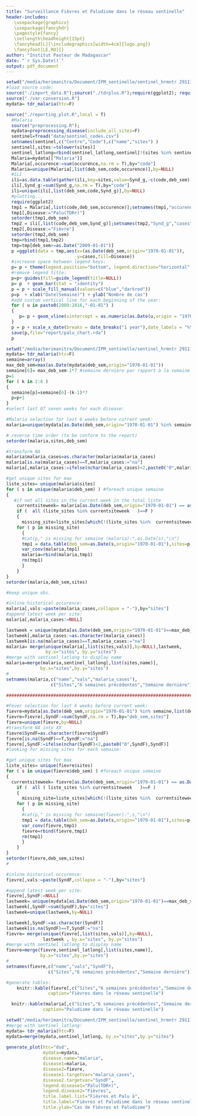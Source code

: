 ```yaml
---
title: "Surveillance Fièvres et Paludisme dans le réseau sentinelle"
header-includes: 
   \usepackage{graphicx}
   \usepackage{fancyhdr}
   \pagestyle{fancy}
   \setlength\headheight{15pt}
   \fancyhead[L]{\includegraphics[width=4cm]{logo.png}}
   \fancyfoot[LE,RO]{}
author: "Institut Pasteur de Madagascar"
date: "`r Sys.Date()`"
output: pdf_document
---
```




```r
setwd("/media/herimanitra/Document/IPM_sentinelle/sentinel_hrmntr 291115/Sentinel")
#load source code:
source("./import_data.R");source("./tdrplus.R");require(ggplot2); require(gridExtra)
source("./var_conversion.R")
mydata= tdr_malaria(htc=F)

source("./reporting_plot.R",local = T)
  #Malaria
  source("preprocessing.R");
  mydata=preprocessing_disease(include_all_sites=F)
  sentinel=fread("data/sentinel_codes.csv")
  setnames(sentinel,c("Centre","Code"),c("name","sites") )
  sentinel[,sites:=tolower(sites)]
  sentinel_latlong=rbind(sentinel_latlong,sentinel[!(sites %in% sentinel_latlong$sites)],fill=T)
  Malaria=mydata[["Malaria"]]
  Malaria[,occurence:=sum(occurence,na.rm = T),by="code"]
  Malaria=unique(Malaria[,list(deb_sem,code,occurence)],by=NULL)
  #ILI
  ili=as.data.table(gather(ili,key=sites,value=Synd_g,-c(code,deb_sem)))
  ili[,Synd_g:=sum(Synd_g,na.rm = T),by="code"]
  ili=unique(ili[,list(deb_sem,code,Synd_g)],by=NULL)
  #plotting...
  require(ggplot2)
  tmp1 = Malaria[,list(code,deb_sem,occurence)];setnames(tmp1,"occurence","cases")
  tmp1[,Disease:="Palu(TDR+)"]
  setorder(tmp1,deb_sem)
  tmp2 = ili[,list(code,deb_sem,Synd_g)];setnames(tmp2,"Synd_g","cases")
  tmp2[,Disease:="Fièvre"]
  setorder(tmp2,deb_sem)
  tmp=rbind(tmp1,tmp2)
  tmp=tmp[deb_sem>=as.Date("2009-01-01")]
  p =ggplot(data = tmp,aes(x=(as.Date(deb_sem,origin="1970-01-01")),
                           y=cases,fill=Disease))
  #increase space between legend keys:
  p= p + theme(legend.position="bottom", legend.direction="horizontal",  legend.key=element_rect(size=7),legend.key.size = unit(1.5, "lines"))
  #remove legend title:
  p=p+ guides(fill=guide_legend(title=NULL))
  p= p  + geom_bar(stat = "identity")
  p = p + scale_fill_manual(values=c("blue","darkred"))
  p=p  + xlab("Date(Semaine)") + ylab("Nombre de cas")
  #add custom vertical line for each beginning of the year:
  for ( u in paste0(2009:2016,"-01-01") )
  {
     p= p + geom_vline(xintercept = as.numeric(as.Date(u,origin = "1970-01-01")),size=0.75,linetype=4,colour="orange")
  }
  p = p + scale_x_date(breaks = date_breaks("1 year"),date_labels = "%Y")
  save(p,file="report/palu_chart.rda")
  p
```


```r
setwd("/media/herimanitra/Document/IPM_sentinelle/sentinel_hrmntr 291115/Sentinel")
mydata= tdr_malaria(htc=F)
semaine=array()
max_deb_sem=max(as.Date(mydata$deb_sem,origin="1970-01-01"))
semaine[6]= max_deb_sem-1*7 #semaine dernière par rapport à la semaine en cours
p=1
for ( k in 2:6 )
{
  semaine[p]=semaine[6]-(k-1)*7
  p=p+1
}
#select last 07 seven weeks for each disease:

#Malaria selection for last 6 weeks before current week:
malaria=unique(mydata[as.Date(deb_sem,origin="1970-01-01") %in% semaine,list(deb_sem,sites,malaria_cases)],by=NULL)

# reverse time order (to be conform to the report)
setorder(malaria,sites,deb_sem)

#transform NA
malaria$malaria_cases=as.character(malaria$malaria_cases)
malaria[is.na(malaria_cases)==T,malaria_cases:="na"]
malaria[,malaria_cases:=ifelse(nchar(malaria_cases)<2,paste0("0",malaria_cases),malaria_cases)]

#get unique sites for max
liste_sites= unique(malaria$sites)
for ( s in unique(malaria$deb_sem) ) #foreach unique semaine
{ 
   #if not all sites in the current week in the total liste
    currentsiteweek= malaria[as.Date(deb_sem,origin="1970-01-01") == as.Date(s,origin="1970-01-01"),get('sites')]
    if (  all (liste_sites %in% currentsiteweek   )==F )
    {
      missing_site=liste_sites[which(!(liste_sites %in%  currentsiteweek))]
    for ( p in missing_site)
      {
      #cat(p," is missing for semaine (malaria):",as.Date(s),"\n")
      tmp1 = data.table(deb_sem=as.Date(s,origin="1970-01-01"),sites=p,malaria_cases="na")
      var_conv(malaria,tmp1)
      malaria=rbind(malaria,tmp1)
      rm(tmp1)
      }
    }
}
setorder(malaria,deb_sem,sites)

#keep unique obs.

#inline historical occurence:
malaria[,vals:=paste(malaria_cases,collapse = "-"),by="sites"]
#append latest week per site:
malaria[,malaria_cases:=NULL]

lastweek = unique(mydata[as.Date(deb_sem,origin="1970-01-01")==max_deb_sem-7,list(sites,malaria_cases)],by=NULL)
lastweek[,malaria_cases:=as.character(malaria_cases)]
lastweek[is.na(malaria_cases)==T,malaria_cases:="na"]
malaria= merge(unique(malaria[,list(sites,vals)],by=NULL),lastweek, 
               by.x="sites", by.y="sites")
#merge with sentinel_latlong to display name
malaria=merge(malaria,sentinel_latlong[,list(sites,name)],
             by.x="sites",by.y="sites")
#
setnames(malaria,c("name","vals","malaria_cases"),
                 c("Sites","6 semaines précédentes","Semaine dernière"))

############################################################################

#Fever selection for last 6 weeks before current week:
fievre=mydata[as.Date(deb_sem,origin="1970-01-01") %in% semaine,list(deb_sem,sites,SyndF)]
fievre=fievre[,SyndF:=sum(SyndF,na.rm = T),by="deb_sem,sites"]
fievre=unique(fievre,by=NULL)
#transform NA into XX
fievre$SyndF=as.character(fievre$SyndF)
fievre[is.na(SyndF)==T,SyndF:="na"]
fievre[,SyndF:=ifelse(nchar(SyndF)<2,paste0("0",SyndF),SyndF)]
#looking for missing sites for each semaine:

#get unique sites for max
liste_sites= unique(fievre$sites)
for ( s in unique(fievre$deb_sem) ) #foreach unique semaine
{ 
  currentsiteweek= fievre[as.Date(deb_sem,origin="1970-01-01") == as.Date(s,origin="1970-01-01"),get('sites')]
    if (  all ( liste_sites %in% currentsiteweek   )==F )
    {
      missing_site=liste_sites[which(!(liste_sites %in%  currentsiteweek))]
    for ( p in missing_site)
      {
      #cat(p," is missing for semaine(fiever):",s,"\n")
      tmp1 = data.table(deb_sem=as.Date(s,origin="1970-01-01"),sites=p,SyndF="na")
      var_conv(fievre,tmp1)
      fievre=rbind(fievre,tmp1)
      rm(tmp1)
      }
    }
}
setorder(fievre,deb_sem,sites)
#

#inline historical occurence:
fievre[,vals:=paste(SyndF,collapse = "-"),by="sites"]

#append latest week per site:
fievre[,SyndF:=NULL]
lastweek= unique(mydata[as.Date(deb_sem,origin="1970-01-01")==max_deb_sem-7, list(sites,SyndF)],by=NULL)
lastweek[,SyndF:=sum(SyndF),by="sites"]
lastweek=unique(lastweek,by=NULL)

lastweek[,SyndF:=as.character(SyndF)]
lastweek[is.na(SyndF)==T,SyndF:="na"]                           
fievre= merge(unique(fievre[,list(sites,vals)],by=NULL),
              lastweek , by.x="sites", by.y="sites")
#merge with sentinel_latlong to display name
fievre=merge(fievre,sentinel_latlong[,list(sites,name)],
             by.x="sites",by.y="sites")
#                
setnames(fievre,c("name","vals","SyndF"),
                c("Sites","6 semaines précédentes","Semaine dernière"))

#generate tables:
    knitr::kable(fievre[,c("Sites","6 semaines précédentes","Semaine dernière"),with=F],
                caption="Fièvres dans le réseau sentinelle")

  knitr::kable(malaria[,c("Sites","6 semaines précédentes","Semaine dernière"),with=F],
              caption="Paludisme dans le réseau sentinelle")
```

```r
setwd("/media/herimanitra/Document/IPM_sentinelle/sentinel_hrmntr 291115/Sentinel")
#merge with sentinel_latlong:
mydata= tdr_malaria(htc=F)
mydata=merge(mydata,sentinel_latlong, by.x="sites",by.y="sites")
                    
generate_plot(htc="dsd",
              mydata=mydata,
              disease.name="malaria",
              disease1=malaria,
              disease2=fievre,
              disease1.targetvar="malaria_cases",
              disease2.targetvar="SyndF",
              legend.disease1="Palu(TDR+)",
              legend.disease2="Fièvres",
              title.label.list="Fièvres et Palu à",
              title.label="Fièvres et Paludisme dans le réseau sentinelle",
              title.ylab="Cas de Fièvres et Paludisme")
```
